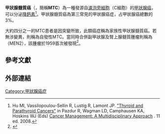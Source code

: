 {{Expand language|time=2020-02-22}}
{{Infobox medical condition (new)
| Name            = 甲狀腺髓質癌<br>{{small|(Medullary thyroid cancer)}}
| synonyms        = MTC
| image           = Medullary thyroid carcinoma - high mag.jpg
| caption         = 甲狀腺髓質癌[[顯微照相|鏡檢圖]]，圖左可以看見[[類澱粉蛋白|類澱粉蛋白]]沉積。[[苏木精-伊红染色|苏木精-伊红染色]]。
| pronounce       = 
| field           = [[耳鼻喉科學|耳鼻喉科學]]
| symptoms        = 
| complications   = 
| onset           = 
| duration        = 
| types           = 
| causes          = 
| risks           = 
| diagnosis       = 
| differential    = 
| prevention      = 
| treatment       = 
| medication      = 
| prognosis       = 
| frequency       = 
| deaths          = 
}}

'''甲狀腺髓質癌'''（{{lang|en|Medullary thyroid cancer}}，簡稱'''MTC'''）為一種發源自[[濾泡旁細胞|濾泡旁細胞]]（C細胞）的[[甲狀腺癌|甲狀腺癌]]，可以分泌[[降鈣素|降鈣素]]<ref name=hu>Hu MI, Vassilopoulou-Sellin R, Lustig R, Lamont JP. [http://www.cancernetwork.com/cancer-management-11/chapter05/article/10165/1402668 "Thyroid and Parathyroid Cancers"] {{Wayback|url=http://www.cancernetwork.com/cancer-management-11/chapter05/article/10165/1402668 |date=20100228072652 }} in Pazdur R, Wagman LD, Camphausen KA, Hoskins WJ (Eds) [http://www.cancernetwork.com/cancer-management-11/ Cancer Management: A Multidisciplinary Approach] {{Wayback|url=http://www.cancernetwork.com/cancer-management-11/ |date=20131004224102 }}. 11 ed. 2008.</ref>。甲狀腺髓質癌為第三常見的甲狀腺癌症，占甲狀腺癌總數的3%。

大約四分之一的MTC患者是因{{tsl|en|RET proto-oncogene|RET癌前基因}}突變所致，此類癌症稱為家族性甲狀腺髓質癌。若無涉變異，則稱為自發性MTC。當同時合併副甲狀腺及腎上腺髓質腫瘤則稱為{{tsl|en|Multiple endocrine neoplasia type 2|第二型多發性內分泌腫瘤}}（MEN2），該腫瘤於1959首次被發現<ref>{{cite journal |vauthors=Dionigi G, Bianchi V, Rovera F, etal |title=Medullary thyroid carcinoma: surgical treatment advances |journal=Expert Rev Anticancer Ther |volume=7 |issue=6 |pages=877–85 |year=2007 |pmid=17555398 |doi=10.1586/14737140.7.6.877}}</ref>。

==參考文獻==
{{Reflist|30em}}

==外部連結==
{{Medical resources
|  DiseasesDB      =  
|  ICD10           = {{ICD10|C|73||c|73}} 
|  ICD9            = {{ICD9|193}} 
|  ICDO            =  
|  OMIM            = 155240 
|  MedlinePlus     = 000374 
|  eMedicineSubj   = med 
|  eMedicineTopic  = 2272 
|  MeshID          = D013964
}}

{{Endocrine gland neoplasia}}

[[Category:甲狀腺癌症|Category:甲狀腺癌症]]